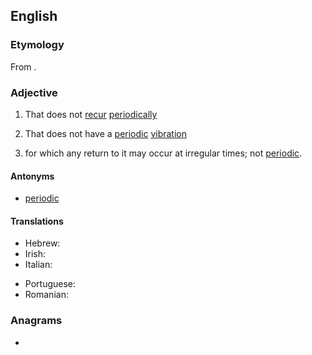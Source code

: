 ==English==

===Etymology===
From {{affix|en|a-|periodic}}.

===Adjective===
{{en-adj}}

# That does not [[recur]] [[periodically]]
# {{lb|en|physics}} That does not have a [[periodic]] [[vibration]]
# {{lb|en|mathematics|stochastic processes|of a [[state]]}} for which any return to it may occur at irregular times; not [[periodic]].

====Antonyms====
* {{sense|math}} [[periodic]]

====Translations====
{{trans-top|math: of a state}}
* Hebrew: {{t|he|לא מחזורי|tr=ló machzorí}}
* Irish: {{t|ga|aipeiriadach}}
* Italian: {{t+|it|aperiodico}}
{{trans-mid}}
* Portuguese: {{t|pt|aperiódico}}
* Romanian: {{t+|ro|aperiodic|m}}
{{trans-bottom}}

===Anagrams===
* {{anagrams|en|adipocire|apiocerid}}
